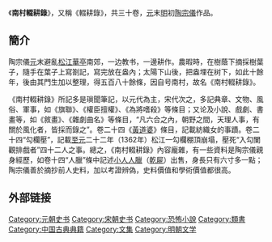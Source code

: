 《'''南村輟耕錄'''》，又稱《輟耕錄》，共三十卷，[[元|元]]末[[明|明]]初[[陶宗儀|陶宗儀]]作品。

== 簡介 ==

陶宗儀[[元|元]]末避亂[[松江|松江]][[華亭|華亭]]南郊，一边教书，一邊耕作。農暇時，在樹蔭下摘採樹葉子，隨手在葉子上寫劄記，寫完放在盎內；太陽下山後，把盎埋在树下，如此十餘年，後由其門生加以整理，得五百八十餘條，因自号南村，故名《南村輟耕錄》。

《南村輟耕錄》所記多是瑣聞筆記，以元代為主，宋代次之，多記典章、文物、風俗、軍事，如《旗聯》、《權臣擅權》、《為將嗜殺》等條目；又论及小說、戲劇、書畫等，如《敘畫》、《雜劇曲名》等條目，“凡六合之內，朝野之間，天理人事，有關於風化者，皆採而錄之”。卷二十四《[[黃道婆|黃道婆]]》條目，記載紡織女的事蹟。卷二十四“勾欄壓”，記載[[至正|至元]]二十二年（1362年）松江一勾欄棚頂崩塌，壓死“入勾闌觀排戲者”四十二人之事。總之，《南村輟耕錄》內容龐雜，有一些資料是陶宗儀親身經歷，如卷十四“人臘”條中記述[[小人|小人]][[人臘|人臘]]（[[乾屍|乾屍]]）出售，身長只有六寸多一點；陶宗儀善於摘抄前人史料，加以考證辨偽，史料價值和學術價值都很高。

==外部链接==
{{wikisource|南村輟耕錄}}
{{Historicalrecords-stub}}
[[Category:元朝史书|Category:元朝史书]]
[[Category:宋朝史书|Category:宋朝史书]]
[[Category:恐怖小說|Category:恐怖小說]]
[[Category:類書|Category:類書]]
[[Category:中国古典典籍|Category:中国古典典籍]]
[[Category:文集|Category:文集]]
[[Category:明朝文学|Category:明朝文学]]